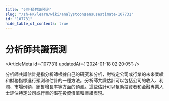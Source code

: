 ```yaml
---
title: "分析師共識預測"
slug: "/zh-HK/learn/wiki/analystconsensusestimate-107731"
id: "107731"
hide_table_of_contents: true
---
```



<Breadcrumbs current="分析師共識預測" />

# 分析師共識預測

<ArticleMeta id={107731} updatedAt={'2024-01-18 02:20:05'} />
<div className='border-solid border-b border-t-0 my-4 border-[var(--ifm-color-gray-300)]' />

分析師共識估計是指分析師根據自己的研究和分析，對特定公司或行業的未來業績和財務指標進行預測和估計的一種方法。分析師共識估計可以包括公司的收入、利潤、市場份額、銷售增長率等方面的預測。這些估計可以幫助投資者和金融專業人士評估特定公司或行業的潛在投資價值和業績表現。
